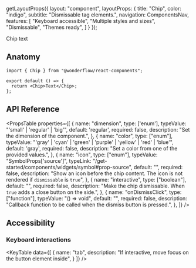 
  getLayoutProps({
    layout: "component",
    layoutProps: {
      title: "Chip",
      color: "indigo",
      subtitle: "Dismissable tag elements.",
      navigation: ComponentsNav,
      features: [
        "Keyboard accessible",
        "Multiple styles and sizes",
        "Dismissable",
        "Themes ready",
      ]
    }
  });

<LiveArea>
  <Chip color="blue" interactive>Chip text</Chip>
</LiveArea>


## Anatomy

```tsx lines="1,4"
import { Chip } from "@wonderflow/react-components";

export default () => {
  return <Chip>Text</Chip>;
};
```

## API Reference

<PropsTable
  properties={[
    {
      name: "dimension",
      type: ['enum'],
      typeValue: "'small' | 'regular' | 'big'",
      default: 'regular',
      required: false,
      description: "Set the dimension of the component.",
    },
    {
      name: "color",
      type: ["enum"],
      typeValue: "'gray' | 'cyan' | 'green' | 'purple' | 'yellow' | 'red' | 'blue'",
      default: 'gray',
      required: false,
      description: "Set a color from one of the provided values.",
    },
    {
      name: "icon",
      type: ["enum"],
      typeValue: "SymbolProps['source']",
      typeLink: "/get-started/components/widgets/symbol#prop-source",
      default: "",
      required: false,
      description: "Show an icon before the chip content. The icon is not rendered if `dismissable` is `true`",
    },
    {
      name: "interactive",
      type: ["boolean"],
      default: "",
      required: false,
      description: "Make the chip dismissable. When `true` adds a close button on the side.",
    },
    {
      name: "onDismissClick",
      type: ["function"],
      typeValue: "() => void",
      default: "",
      required: false,
      description: "Callback function to be called when the dismiss button is pressed.",
    },
  ]}
/>

## Accessibility

### Keyboard interactions

<KeyTable
  data={[
    {
      name: "tab",
      description: "If interactive, move focus on the button element inside",
    }
  ]}
/>
